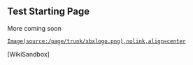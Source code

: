 

== Test Starting Page ==

More coming soon

 [[Image(source:/page/trunk/xbxlogo.png),nolink,align=center]]

[WikiSandbox]
